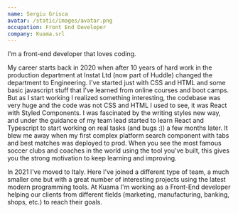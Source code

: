 ```yaml
---
name: Sergiu Grisca
avatar: /static/images/avatar.png
occupation: Front End Developer
company: Kuama.srl
---
```


I'm a front-end developer that loves coding.

My career starts back in 2020 when after 10 years of hard work in the production department at Instat Ltd (now part of Huddle) changed the department to Engineering. I've started just with CSS and HTML and some basic javascript stuff that I've learned from online courses and boot camps. But as I start working I realized something interesting, the codebase was very huge and the code was not CSS and HTML I used to see, it was React with Styled Components. I was fascinated by the writing styles new way, and under the guidance of my team lead started to learn React and Typescript to start working on real tasks (and bugs :)) a few months later. It blew me away when my first complex platform search component with tabs and best matches was deployed to prod. When you see the most famous soccer clubs and coaches in the world using the tool you've built, this gives you the strong motivation to keep learning and improving.

In 2021 I've moved to Italy. Here I've joined a different type of team, a much smaller one but with a great number of interesting projects using the latest modern programming tools. At Kuama I'm working as a Front-End developer helping our clients from different fields (marketing, manufacturing, banking, shops, etc.) to reach their goals.
